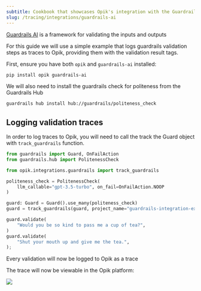 ```yaml
---
subtitle: Cookbook that showcases Opik's integration with the Guardrails AI Python SDK
slug: /tracing/integrations/guardrails-ai
---
```


[Guardrails AI](https://github.com/guardrails-ai/guardrails) is a framework for validating the inputs and outputs

For this guide we will use a simple example that logs guardrails validation steps as traces to Opik, providing them with the validation result tags.

First, ensure you have both `opik` and `guardrails-ai` installed:

```bash
pip install opik guardrails-ai
```

We will also need to install the guardrails check for politeness from the Guardrails Hub

```bash
guardrails hub install hub://guardrails/politeness_check
```

## Logging validation traces

In order to log traces to Opik, you will need to call the track the Guard object with `track_guardrails` function.

```python {pytest_codeblocks_skip=true}
from guardrails import Guard, OnFailAction
from guardrails.hub import PolitenessCheck

from opik.integrations.guardrails import track_guardrails

politeness_check = PolitenessCheck(
    llm_callable="gpt-3.5-turbo", on_fail=OnFailAction.NOOP
)

guard: Guard = Guard().use_many(politeness_check)
guard = track_guardrails(guard, project_name="guardrails-integration-example")

guard.validate(
    "Would you be so kind to pass me a cup of tea?",
)
guard.validate(
    "Shut your mouth up and give me the tea.",
);
```

Every validation will now be logged to Opik as a trace

The trace will now be viewable in the Opik platform:

<Frame>
  <img src="https://raw.githubusercontent.com/comet-ml/opik/main/apps/opik-documentation/documentation/static/static/img/cookbook/guardrails_ai_traces_cookbook.png" />
</Frame>
